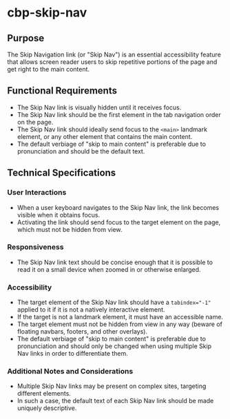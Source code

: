 
<Meta title="Components/Skip Navigation Link/Specifications" />

# cbp-skip-nav

## Purpose

The Skip Navigation link (or "Skip Nav") is an essential accessibility feature that allows screen reader users to skip repetitive portions of the page and get right to the main content.

## Functional Requirements

* The Skip Nav link is visually hidden until it receives focus.
* The Skip Nav link should be the first element in the tab navigation order on the page.
* The Skip Nav link should ideally send focus to the `<main>` landmark element, or any other element that contains the main content.
* The default verbiage of "skip to main content" is preferable due to pronunciation and should be the default text.

## Technical Specifications

### User Interactions

* When a user keyboard navigates to the Skip Nav link, the link becomes visible when it obtains focus.
* Activating the link should send focus to the target element on the page, which must not be hidden from view.

### Responsiveness

* The Skip Nav link text should be concise enough that it is possible to read it on a small device when zoomed in or otherwise enlarged.

### Accessibility

* The target element of the Skip Nav link should have a `tabindex="-1"` applied to it if it is not a natively interactive element.
* If the target is not a landmark element, it must have an accessible name.
* The target element must not be hidden from view in any way (beware of floating navbars, footers, and other overlays).
* The default verbiage of "skip to main content" is preferable due to pronunciation and should only be changed when using multiple Skip Nav links in order to differentiate them.

### Additional Notes and Considerations

* Multiple Skip Nav links may be present on complex sites, targeting different elements.
* In such a case, the default text of each Skip Nav link should be made uniquely descriptive.
